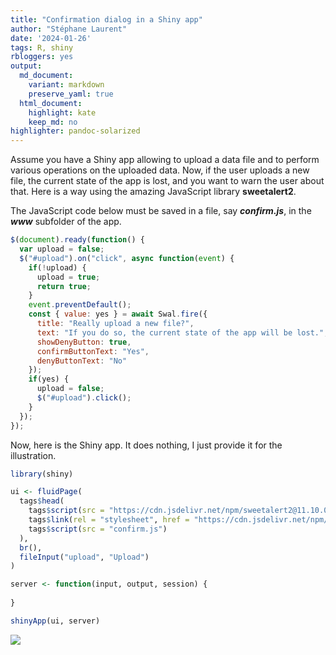 ```yaml
---
title: "Confirmation dialog in a Shiny app"
author: "Stéphane Laurent"
date: '2024-01-26'
tags: R, shiny
rbloggers: yes
output:
  md_document:
    variant: markdown
    preserve_yaml: true
  html_document:
    highlight: kate
    keep_md: no
highlighter: pandoc-solarized
---
```


Assume you have a Shiny app allowing to upload a data file and to perform 
various operations on the uploaded data. Now, if the user uploads a new file, 
the current state of the app is lost, and you want to warn the user about that.
Here is a way using the amazing JavaScript library **sweetalert2**. 

The JavaScript code below must be saved in a file, say ***confirm.js***, in 
the ***www*** subfolder of the app.

```js
$(document).ready(function() {
  var upload = false;
  $("#upload").on("click", async function(event) {
    if(!upload) {
      upload = true;
      return true;
    }
    event.preventDefault();
    const { value: yes } = await Swal.fire({
      title: "Really upload a new file?",
      text: "If you do so, the current state of the app will be lost.",
      showDenyButton: true,
      confirmButtonText: "Yes",
      denyButtonText: "No"
    });
    if(yes) {
      upload = false;
      $("#upload").click();
    }
  });
});
```

Now, here is the Shiny app. It does nothing, I just provide it for the 
illustration.

```r
library(shiny)

ui <- fluidPage(
  tags$head(
    tags$script(src = "https://cdn.jsdelivr.net/npm/sweetalert2@11.10.0/dist/sweetalert2.all.min.js"),
    tags$link(rel = "stylesheet", href = "https://cdn.jsdelivr.net/npm/sweetalert2@11.10.0/dist/sweetalert2.min.css"),
    tags$script(src = "confirm.js")
  ),
  br(),
  fileInput("upload", "Upload")
)

server <- function(input, output, session) {
  
}

shinyApp(ui, server)
```

![](./figures/shinyConfirmUpload.gif)